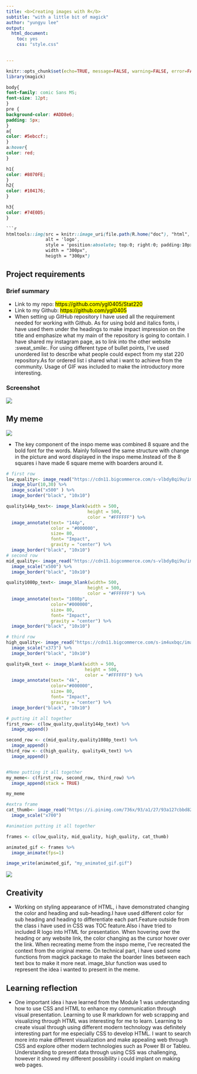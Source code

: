 ---
title: <b>Creating images with R</b>
subtitle: "with a little bit of magick"
author: "yungyu lee"
output:
  html_document:
    toc: yes
    css: "style.css"

  
---

```{r setup, include=FALSE}
knitr::opts_chunk$set(echo=TRUE, message=FALSE, warning=FALSE, error=FALSE)
library(magick)
```

```{css}
body{
font-family: comic Sans MS;
font-size: 12pt;
}
pre {
background-color: #ADD8e6;
padding: 5px;
}
a{
color: #5ebccf:;
}
a:hover{
color: red;
}

h1{
color: #8070FE;
}
h2{
color: #104176;
}

h3{
color: #74E0D5;
}

```{r, echo=FALSE}
htmltools::img(src = knitr::image_uri(file.path(R.home("doc"), "html", "logo.jpg")), 
               alt = 'logo', 
               style = 'position:absolute; top:0; right:0; padding:10px;',
               width = "300px",
               heigth = "300px")              


```

## <b>Project requirements</b>
### Brief summary

* Link to my repo: <mark>https://github.com/ygl0405/Stat220</mark>
* Link to my Github: <mark>https://github.com/ygl0405</mark>
* When setting up GitHub repository I have used all the requirement needed for working with Github. As for using bold and italics fonts, i have used them under the headings to make impact impression on the title and emphasize what my main of the repository is going to contain. I have shared my instagram page, as to link into the other website :sweat_smile:. For using different type of bullet points, I've used unordered list to describe what people could expect from my stat 220 repository.As for ordered list i shared what i want to achieve from the community. Usage of GIF was included to make the introductory more interesting.

### Screenshot
![](Screenshot 2024-03-11 133335.png) 

## <b>My meme</b>
![](cr2l7omkzmo61.webp)

* The key component of the inspo meme was combined 8 square and the bold font for the words. Mainly followed the same structure with change in the picture and word displayed in the inspo meme.Instead of the 8 squares i have made 6 square meme with boarders around it.
```{r meme-code, eval=TRUE}
# first row  
low_quality<- image_read("https://cdn11.bigcommerce.com/s-vlbdy8qi9u/images/stencil/800x800/products/1594/4912/poopie_HiRes__46085.1526327416.jpg?c=2") %>%
  image_blur(10,30) %>%
  image_scale("x500" ) %>%
  image_border("black", "10x10") 

quality144p_text<- image_blank(width = 500,
                               height = 500,
                               color = "#FFFFFF") %>%
  image_annotate(text= "144p",
                 color = "#000000",
                 size= 80,
                 font= "Impact",
                 gravity = "center") %>%
  image_border("black", "10x10")
# second row
mid_quality<- image_read("https://cdn11.bigcommerce.com/s-vlbdy8qi9u/images/stencil/800x800/products/1594/4912/poopie_HiRes__46085.1526327416.jpg?c=2") %>%
  image_scale("x500") %>%
  image_border("black", "10x10")

quality1080p_text<- image_blank(width= 500,
                               height = 500,
                               color = "#FFFFFF") %>%
  image_annotate(text= "1080p",
                 color="#000000",
                 size= 80,
                 font= "Impact",
                 gravity = "center") %>%
  image_border("black", "10x10")

# third row 
high_quality<- image_read("https://cdn11.bigcommerce.com/s-im4uxbqc/images/stencil/1280x1280/products/279/709/IMG_4824_1__38929.1487800696.jpg?c=2") %>%
  image_scale("x373") %>%
  image_border("black", "10x10")

quality4k_text <- image_blank(width = 500,
                              height = 500,
                              color = "#FFFFFF") %>%
  image_annotate(text= "4k",
                 color="#000000",
                 size= 80,
                 font= "Impact",
                 gravity = "center") %>%
  image_border("black", "10x10")

# putting it all together
first_row<- c(low_quality,quality144p_text) %>%
  image_append()

second_row <- c(mid_quality,quality1080p_text) %>%
  image_append()
third_row <- c(high_quality, quality4k_text) %>%
  image_append()


#Meme putting it all together
my_meme<- c(first_row, second_row, third_row) %>%
  image_append(stack = TRUE)

my_meme
```

```{r animation-code, eval=FALSE}
#extra frame
cat_thumb<- image_read("https://i.pinimg.com/736x/93/a1/27/93a127cbbd82c491bfd7cd36a2e81b5b.jpg") %>%
  image_scale("x700")

#animation putting it all together

frames <- c(low_quality, mid_quality, high_quality, cat_thumb)

animated_gif <- frames %>%
  image_animate(fps=1)

image_write(animated_gif, "my_animated_gif.gif")


```

![](my_animated_gif.gif)

## <b>Creativity</b>
* Working on styling appearance of HTML, i have demonstrated changing the color and heading and sub-heading.I have used different color for sub heading and heading to differentiate each part.Feature outside from the class i have used in CSS was TOC feature.Also i have tried to included R logo into HTML for presentation. When hovering over the heading or any website link, the color changing as the cursor hover over the link. When recreating meme from the inspo meme, I've recreated the context from the original meme. On technical part, i have used some functions from magick package to make the boarder lines between each text box to make it more neat. image_blur function was used to represent the idea i wanted to present in the meme. 


## <b>Learning reflection</b>
* One important idea i have learned from the Module 1 was understanding how to use CSS and HTML to enhance my communication through visual presentation. Learning to use R markdown for web scrapping and visualizing through HTML was interesting for me to learn. Learning to create visual through using different modern technology was definitely interesting part for me especially CSS to develop HTML. I want to search more into make different visualization and make appealing web through CSS and explore other modern technologies such as Power BI or Tableu. Understanding to present data through using CSS was challenging, however it showed my different possibility i could implant on making web pages. 






















